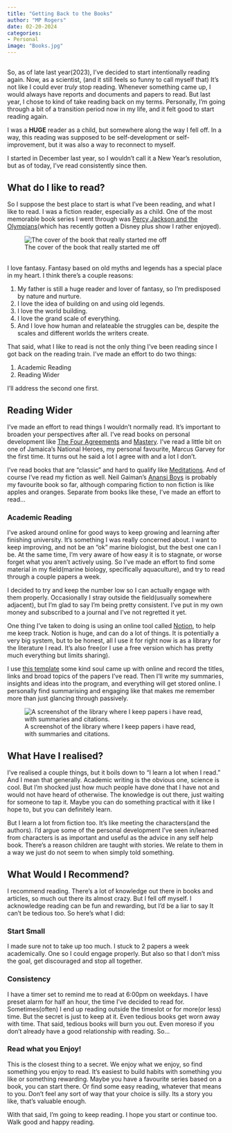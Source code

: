 ```yaml
---
title: "Getting Back to the Books"
author: "MP Rogers"
date: 02-20-2024
categories: 
- Personal
image: "Books.jpg"
---
```


## 

So, as of late last year(2023), I've decided to start intentionally reading again. Now, as a scientist, (and it still feels so funny to call myself that) It's not like I could ever *truly* stop reading. Whenever something came up, I would always have reports and documents and papers to read. But last year, I chose to kind of take reading back on my terms. Personally, I'm going through a bit of a transition period now in my life, and it felt good to start reading again.

I was a **HUGE** reader as a child, but somewhere along the way I fell off. In a way, this reading was supposed to be self-development or self-improvement, but it was also a way to reconnect to myself.

I started in December last year, so I wouldn't call it a New Year's resolution, but as of today, I've read consistently since then.

## What do I like to read?

So I suppose the best place to start is what I've been reading, and what I like to read. I was a fiction reader, especially as a child. One of the most memorable book series I went through was [Percy Jackson and the Olympians](https://rickriordan.com/series/percy-jackson-and-the-olympians/)(which has recently gotten a Disney plus show I rather enjoyed).

![The cover of the book that really started me off](Percy_Jackson_&_the_Olympians_The_Lightning_Thief_poster.jpg){fig-align="center"}

\
I love fantasy. Fantasy based on old myths and legends has a special place in my heart. I think there's a couple reasons:

1.  My father is still a huge reader and lover of fantasy, so I'm predisposed by nature and nurture.
2.  I love the idea of building on and using old legends.
3.  I love the world building.
4.  I love the grand scale of everything.
5.  And I love how human and relateable the struggles can be, despite the scales and different worlds the writers create.

That said, what I like to read is not the only thing I've been reading since I got back on the reading train. I've made an effort to do two things:

1.  Academic Reading
2.  Reading Wider

I'll address the second one first.

## Reading Wider

I've made an effort to read things I wouldn't normally read. It's important to broaden your perspectives after all. I've read books on personal development like [The Four Agreements](https://www.miguelruiz.com/the-four-agreements) and [Mastery](https://www.goodreads.com/book/show/13589182-mastery). I've read a little bit on one of Jamaica's National Heroes, my personal favourite, Marcus Garvey for the first time. It turns out he said a lot I agree with and a lot I don't.

I've read books that are "classic" and hard to qualify like [Meditations](https://www.goodreads.com/book/show/30659.Meditations). And of course I've read my fiction as well. Neil Gaiman's [Anansi Boys](https://www.neilgaiman.com/works/Books/Anansi+Boys/) is probably my favourite book so far, although comparing fiction to non fiction is like apples and oranges. Separate from books like these, I've made an effort to read...

### Academic Reading

I've asked around online for good ways to keep growing and learning after finishing university. It's something I was really concerned about. I want to keep improving, and not be an "ok" marine biologist, but the best one can I be. At the same time, I'm very aware of how easy it is to stagnate, or worse forget what you aren't actively using. So I've made an effort to find some material in my field(marine biology, specifically aquaculture), and try to read through a couple papers a week.

I decided to try and keep the number low so I can actually engage with them properly. Occasionally I stray outside the field(usually somewhere adjacent), but I'm glad to say I'm being pretty consistent. I've put in my own money and subscribed to a journal and I've not regretted it yet.

One thing I've taken to doing is using an online tool called [Notion](https://www.notion.so/product), to help me keep track. Notion is huge, and can do a lot of things. It is potentially a very big system, but to be honest, all I use it for right now is as a library for the literature I read. It's also free(or I use a free version which has pretty much everything but limits sharing).

I use [this template](https://www.notion.so/templates/scientific-papers-knowledge-hub) some kind soul came up with online and record the titles, links and broad topics of the papers I've read. Then I'll write my summaries, insights and ideas into the program, and everything will get stored online. I personally find summarising and engaging like that makes me remember more than just glancing through passively.

![A screenshot of the library where I keep papers i have read, with summaries and citations.](Lit%20Review%20Screenshot){fig-align="center"}

## What Have I realised?

I've realised a couple things, but it boils down to "I learn a lot when I read." And I mean that generally. Academic writing is the obvious one, science is cool. But I'm shocked just how much people have done that I have not and would not have heard of otherwise. The knowledge is out there, just waiting for someone to tap it. Maybe you can do something practical with it like I hope to, but you can definitely learn.

But I learn a lot from fiction too. It's like meeting the characters(and the authors). I'd argue some of the personal development I've seen in/learned from characters is as important and useful as the advice in any self help book. There's a reason children are taught with stories. We relate to them in a way we just do not seem to when simply told something.

## What Would I Recommend?

I recommend reading. There's a lot of knowledge out there in books and articles, so much out there its almost crazy. But I fell off myself. I acknowledge reading can be fun and rewarding, but I'd be a liar to say It can't be tedious too. So here's what I did:

### Start Small

I made sure not to take up too much. I stuck to 2 papers a week academically. One so I could engage properly. But also so that I don't miss the goal, get discouraged and stop all together.

### Consistency

I have a timer set to remind me to read at 6:00pm on weekdays. I have preset alarm for half an hour, the time I've decided to read for. Sometimes(often) I end up reading outside the timeslot or for more(or less) time. But the secret is just to keep at it. Even tedious books get worn away with time. That said, tedious books will burn you out. Even moreso if you don't already have a good relationship with reading. So...

### Read what you Enjoy!

This is the closest thing to a secret. We enjoy what we enjoy, so find something you enjoy to read. It's easiest to build habits with something you like or something rewarding. Maybe you have a favourite series based on a book, you can start there. Or find some easy reading, whatever that means to you. Don't feel any sort of way that your choice is silly. Its a story you like, that's valuable enough.

With that said, I'm going to keep reading. I hope you start or continue too. Walk good and happy reading.
